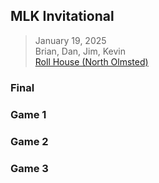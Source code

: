 ## MLK Invitational {#mlk-invitational-2025}

> <i class="bi bi-calendar3"></i> January 19, 2025
<br><i class="bi bi-person-circle"></i> Brian, Dan, Jim, Kevin
<br><i class="bi bi-geo-alt-fill"></i> [Roll House (North Olmsted)](../locations#roll-house-north-olmsted)

::: {.panel-tabset}

### Final

### Game 1

### Game 2

### Game 3

:::
